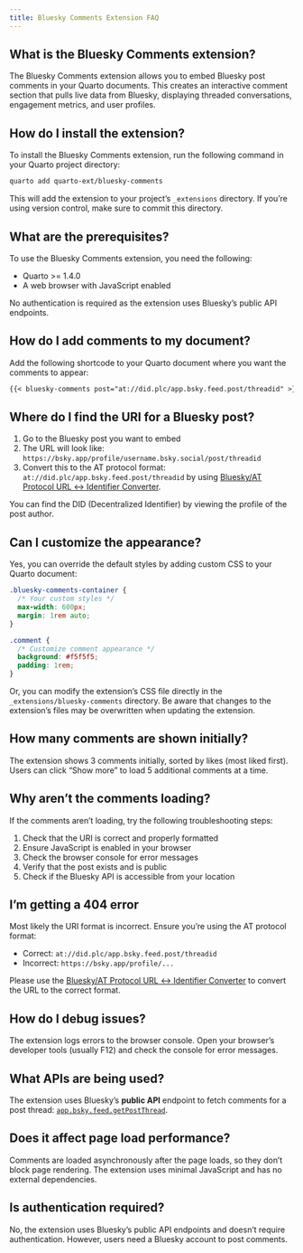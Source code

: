 ```yaml
---
title: Bluesky Comments Extension FAQ
---
```


## What is the Bluesky Comments extension?

The Bluesky Comments extension allows you to embed Bluesky post comments in your Quarto documents. This creates an interactive comment section that pulls live data from Bluesky, displaying threaded conversations, engagement metrics, and user profiles.

## How do I install the extension?

To install the Bluesky Comments extension, run the following command in your Quarto project directory:

```bash
quarto add quarto-ext/bluesky-comments
```

This will add the extension to your project's `_extensions` directory. If you're using version control, make sure to commit this directory.

## What are the prerequisites?

To use the Bluesky Comments extension, you need the following:

- Quarto >= 1.4.0
- A web browser with JavaScript enabled

No authentication is required as the extension uses Bluesky's public API endpoints.

## How do I add comments to my document?

Add the following shortcode to your Quarto document where you want the comments to appear:

```markdown
{{< bluesky-comments post="at://did.plc/app.bsky.feed.post/threadid" >}}
```

## Where do I find the URI for a Bluesky post?

1. Go to the Bluesky post you want to embed
2. The URL will look like: `https://bsky.app/profile/username.bsky.social/post/threadid`
3. Convert this to the AT protocol format: `at://did.plc/app.bsky.feed.post/threadid` by using [Bluesky/AT Protocol
URL ↔ Identifier Converter](https://web-apps.thecoatlessprofessor.com/bluesky/profile-or-post-to-did-at-uri.html).

You can find the DID (Decentralized Identifier) by viewing the profile of the post author.

## Can I customize the appearance?

Yes, you can override the default styles by adding custom CSS to your Quarto document:

```css
.bluesky-comments-container {
  /* Your custom styles */
  max-width: 600px;
  margin: 1rem auto;
}

.comment {
  /* Customize comment appearance */
  background: #f5f5f5;
  padding: 1rem;
}
```

Or, you can modify the extension's CSS file directly in the `_extensions/bluesky-comments` directory. Be aware that changes to the extension's files may be overwritten when updating the extension.

## How many comments are shown initially?

The extension shows 3 comments initially, sorted by likes (most liked first). Users can click "Show more" to load 5 additional comments at a time.


## Why aren't the comments loading?

If the comments aren't loading, try the following troubleshooting steps:

1. Check that the URI is correct and properly formatted
2. Ensure JavaScript is enabled in your browser
3. Check the browser console for error messages
4. Verify that the post exists and is public
5. Check if the Bluesky API is accessible from your location

## I'm getting a 404 error

Most likely the URI format is incorrect. Ensure you're using the AT protocol format:

- Correct: `at://did.plc/app.bsky.feed.post/threadid`
- Incorrect: `https://bsky.app/profile/...`

Please use the [Bluesky/AT Protocol URL ↔ Identifier Converter](https://web-apps.thecoatlessprofessor.com/bluesky/profile-or-post-to-did-at-uri.html) to convert the URL to the correct format.

## How do I debug issues?

The extension logs errors to the browser console. Open your browser's developer tools (usually F12) and check the console for error messages.

## What APIs are being used?

The extension uses Bluesky's **public API** endpoint to fetch comments for a post thread: [`app.bsky.feed.getPostThread`](https://docs.bsky.app/docs/api/app-bsky-feed-get-post-thread).

## Does it affect page load performance?

Comments are loaded asynchronously after the page loads, so they don't block page rendering. The extension uses minimal JavaScript and has no external dependencies.

## Is authentication required?

No, the extension uses Bluesky's public API endpoints and doesn't require authentication. However, users need a Bluesky account to post comments.
